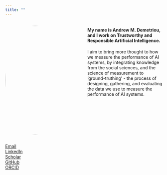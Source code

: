 ```yaml
---
title: ""
---
```


<style>
.add-space{
padding-right: 10%;
}
</style>

:::: {.columns}

::: {.column width="40%" .add-space}

![](images/IMG_2439.jpg){width=350px style="border-radius: 50%; margin-bottom: 1em; margin-right: 5rem;"}


<span class="bi bi-envelope-fill"></span> [Email](mailto:andrew.m.demetriou@gmail.com)  
<span class="bi bi-linkedin"></span> [LinkedIn](https://www.linkedin.com/in/andrew-m-demetriou/)  
<span class="bi bi-google"></span> [Scholar](https://scholar.google.nl/citations?user=TFnVkFQAAAAJ&hl=en)  
<span class="bi bi-github"></span> 
[GitHub](https://github.com/andrew0302)  
<span class="bi bi-box-arrow-up-right"></span> [ORCID](https://orcid.org/0000-0002-0724-2278)

:::

::: {.column width="50%"}


#### My name is <span class="highlight-blue">**Andrew M. Demetriou**</span>, and I work on Trustworthy and Responsible Artificial Intelligence. 



I aim to bring more thought to how we measure the performance of AI systems, by integrating knowledge from the social sciences, and the science of measurement to 'ground-truthing' - the process of designing, gathering, and evaluating the data we use to measure the performance of AI systems. 

:::

:::
